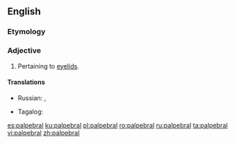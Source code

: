 ==English==

===Etymology===
{{rfe|lang=en}}

===Adjective===
{{en-adj}}

# Pertaining to [[eyelid]]s.

====Translations====
{{trans-top|pertaining to eyelids}}
* Russian: {{t|ru|пальпебра́льный|m}}, {{t-check|ru|[[относя́щийся]] [[к]] [[веко|ве́ку]]|m}} {{attention|ru|2=was "[[относящийся]] [[к]] [[веко|веку]]" - assumed sum-of-parts; if an idiom, remove the wikilinks to the individual words. see [[User:Kephir/gadgets/xte#Translation_fixing]]}}
{{trans-mid}}
* Tagalog: {{t|tl|pantalukap-mata}}
{{trans-bottom}}

[[es:palpebral]]
[[ku:palpebral]]
[[pl:palpebral]]
[[ro:palpebral]]
[[ru:palpebral]]
[[ta:palpebral]]
[[vi:palpebral]]
[[zh:palpebral]]